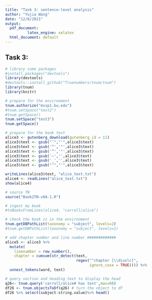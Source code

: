 ```yaml
---
title: "Task 3: sentence-level analysis"
author: "Yujia Wang"
date: "12/8/2021"
output:
  pdf_document: 
          latex_engine: xelatex
  html_document: default
---
```



## Task 3: 

```r
# library some packages
#install.packages("devtools")
library(devtools)
#devtools::install_github("Truenumbers/tnum/tnum")
library(tnum)
library(knitr)

# prepare for the environment
tnum.authorize("mssp1.bu.edu")
#tnum.setSpace("test2")
#tnum.getSpace()
tnum.setSpace("test3")
tnum.getSpace()

# prepare for the book text
alice3 <- gutenberg_download(gutenberg_id = 11)
alice3$text <- gsub("’","'",alice3$text)
alice3$text <- gsub('“','"',alice3$text)
alice3$text <- gsub('”','"',alice3$text)
alice3$text <- gsub('—','',alice3$text)
alice3$text <- gsub('_','',alice3$text)
alice3$text <- gsub("‘","'",alice3$text)

writeLines(alice3$text, "alice_text.txt")
alice4 <- readLines("alice_text.txt")
show(alice4)

# source TN
source("Book2TN-v6A-1.R")

# ingest my book
#tnBooksFromLines(alice4, "carroll/alice")

# check the book is in the environment
tnum.getDBPathList(taxonomy = "subject", levels=2)
#tnum.getDBPathList(taxonomy = "subject", levels=1)

# add chapter number and line number #############
alice5 <- alice3 %>%
  mutate(
    linenumber = row_number(),
    chapter = cumsum(str_detect(text, 
                                regex("^chapter [\\divxlc]", 
                                      ignore_case = TRUE)))) %>%
  unnest_tokens(word, text)
```

```r
# query section and heading text to display the head
q26<- tnum.query('carroll/alice# has text',max=60)
df26 <- tnum.objectsToDf(q26) # turn the object to df
df26 %>% select(subject:string.value)%>% head()


```


```r

```


```r


```




```r
```


```r
```


```r
```


```r
```










